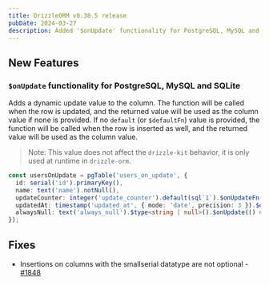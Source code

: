 ```yaml
---
title: DrizzleORM v0.30.5 release
pubDate: 2024-03-27
description: Added '$onUpdate' functionality for PostgreSQL, MySQL and SQLite and fixed insertions on columns with the smallserial datatype.
---
```


## New Features

### `$onUpdate` functionality for PostgreSQL, MySQL and SQLite

Adds a dynamic update value to the column.
The function will be called when the row is updated, and the returned value will be used as the column value if none is provided.
If no `default` (or `$defaultFn`) value is provided, the function will be called when the row is inserted as well, and the returned value will be used as the column value.

> Note: This value does not affect the `drizzle-kit` behavior, it is only used at runtime in `drizzle-orm`.

```ts copy {4,5,6}
const usersOnUpdate = pgTable('users_on_update', {
  id: serial('id').primaryKey(),
  name: text('name').notNull(),
  updateCounter: integer('update_counter').default(sql`1`).$onUpdateFn(() => sql`update_counter + 1`),
  updatedAt: timestamp('updated_at', { mode: 'date', precision: 3 }).$onUpdate(() => new Date()),
  alwaysNull: text('always_null').$type<string | null>().$onUpdate(() => null),
});
```

## Fixes

- Insertions on columns with the smallserial datatype are not optional - [#1848](https://github.com/drizzle-team/drizzle-orm/issues/1848)

